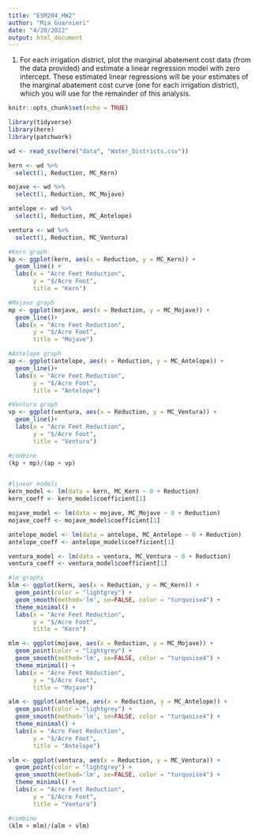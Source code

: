 ```yaml
---
title: "ESM204_HW2"
author: "Mia Guarnieri"
date: "4/20/2022"
output: html_document
---
```


1. For each irrigation district, plot the marginal abatement cost data (from the data provided) and estimate a linear regression model with zero intercept. These estimated linear regressions will be your estimates of the marginal abatement cost curve (one for each irrigation district), which you will use for the remainder of this analysis. 


```r
knitr::opts_chunk$set(echo = TRUE)

library(tidyverse)
library(here)
library(patchwork)

wd <- read_csv(here("data", "Water_Districts.csv"))

kern <- wd %>% 
  select(1, Reduction, MC_Kern)

mojave <- wd %>% 
  select(1, Reduction, MC_Mojave)

antelope <- wd %>% 
  select(1, Reduction, MC_Antelope)

ventura <- wd %>% 
  select(1, Reduction, MC_Ventura)

#Kern graph
kp <- ggplot(kern, aes(x = Reduction, y = MC_Kern)) +
  geom_line() +
  labs(x = "Acre Feet Reduction",
       y = "$/Acre Foot",
       title = "Kern")

#Mojave graph
mp <- ggplot(mojave, aes(x = Reduction, y = MC_Mojave)) +
  geom_line()+
  labs(x = "Acre Feet Reduction",
       y = "$/Acre Foot",
       title = "Mojave")

#Antelope graph
ap <- ggplot(antelope, aes(x = Reduction, y = MC_Antelope)) +
  geom_line()+
  labs(x = "Acre Feet Reduction",
       y = "$/Acre Foot",
       title = "Antelope")

#Ventura graph
vp <- ggplot(ventura, aes(x = Reduction, y = MC_Ventura)) +
  geom_line()+
  labs(x = "Acre Feet Reduction",
       y = "$/Acre Foot",
       title = "Ventura")

#combine
(kp + mp)/(ap + vp)


#linear models
kern_model <- lm(data = kern, MC_Kern ~ 0 + Reduction)
kern_coeff <- kern_model$coefficient[1]

mojave_model <- lm(data = mojave, MC_Mojave ~ 0 + Reduction)
mojave_coeff <- mojave_model$coefficient[1]

antelope_model <- lm(data = antelope, MC_Antelope ~ 0 + Reduction)
antelope_coeff <- antelope_model$coefficient[1]

ventura_model <- lm(data = ventura, MC_Ventura ~ 0 + Reduction)
ventura_coeff <- ventura_model$coefficient[1]

#lm graphs
klm <- ggplot(kern, aes(x = Reduction, y = MC_Kern)) +
  geom_point(color = "lightgrey") +
  geom_smooth(method='lm', se=FALSE, color = "turquoise4") + 
  theme_minimal() + 
  labs(x = "Acre Feet Reduction",
       y = "$/Acre Foot",
       title = "Kern")

mlm <- ggplot(mojave, aes(x = Reduction, y = MC_Mojave)) +
  geom_point(color = "lightgrey") +
  geom_smooth(method='lm', se=FALSE, color = "turquoise4") + 
  theme_minimal() + 
  labs(x = "Acre Feet Reduction",
       y = "$/Acre Foot",
       title = "Mojave")

alm <- ggplot(antelope, aes(x = Reduction, y = MC_Antelope)) +
  geom_point(color = "lightgrey") +
  geom_smooth(method='lm', se=FALSE, color = "turquoise4") + 
  theme_minimal() + 
  labs(x = "Acre Feet Reduction",
       y = "$/Acre Foot",
       title = "Antelope")

vlm <- ggplot(ventura, aes(x = Reduction, y = MC_Ventura)) +
  geom_point(color = "lightgrey") +
  geom_smooth(method='lm', se=FALSE, color = "turquoise4") + 
  theme_minimal() + 
  labs(x = "Acre Feet Reduction",
       y = "$/Acre Foot",
       title = "Ventura")

#combine
(klm + mlm)/(alm + vlm)

```





